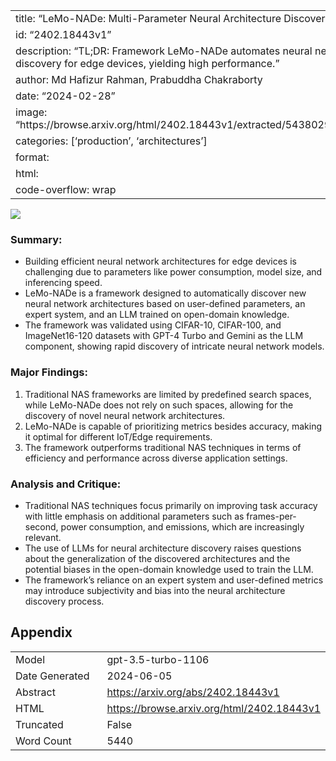 
---
title: "LeMo-NADe: Multi-Parameter Neural Architecture Discovery with LLMs"
id: "2402.18443v1"
description: "TL;DR: Framework LeMo-NADe automates neural network architecture discovery for edge devices, yielding high performance."
author: Md Hafizur Rahman, Prabuddha Chakraborty
date: "2024-02-28"
image: "https://browse.arxiv.org/html/2402.18443v1/extracted/5438029/Figure/Overview.png"
categories: ['production', 'architectures']
format:
  html:
    code-overflow: wrap
---

![](https://browse.arxiv.org/html/2402.18443v1/extracted/5438029/Figure/Overview.png)

### **Summary:**
- Building efficient neural network architectures for edge devices is challenging due to parameters like power consumption, model size, and inferencing speed.
- LeMo-NADe is a framework designed to automatically discover new neural network architectures based on user-defined parameters, an expert system, and an LLM trained on open-domain knowledge.
- The framework was validated using CIFAR-10, CIFAR-100, and ImageNet16-120 datasets with GPT-4 Turbo and Gemini as the LLM component, showing rapid discovery of intricate neural network models.

### **Major Findings:**
1. Traditional NAS frameworks are limited by predefined search spaces, while LeMo-NADe does not rely on such spaces, allowing for the discovery of novel neural network architectures.
2. LeMo-NADe is capable of prioritizing metrics besides accuracy, making it optimal for different IoT/Edge requirements.
3. The framework outperforms traditional NAS techniques in terms of efficiency and performance across diverse application settings.

### **Analysis and Critique:**
- Traditional NAS techniques focus primarily on improving task accuracy with little emphasis on additional parameters such as frames-per-second, power consumption, and \chCO2 emissions, which are increasingly relevant.
- The use of LLMs for neural architecture discovery raises questions about the generalization of the discovered architectures and the potential biases in the open-domain knowledge used to train the LLM.
- The framework's reliance on an expert system and user-defined metrics may introduce subjectivity and bias into the neural architecture discovery process.

## Appendix

|          |          |
|----------|----------|
| Model     | gpt-3.5-turbo-1106       |
| Date Generated     | 2024-06-05       |
| Abstract | [https://arxiv.org/abs/2402.18443v1](https://arxiv.org/abs/2402.18443v1)        |
| HTML     | [https://browse.arxiv.org/html/2402.18443v1](https://browse.arxiv.org/html/2402.18443v1)       |
| Truncated       | False       |
| Word Count       | 5440       |